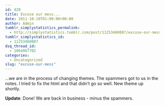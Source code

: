 ```yaml
---
id: 420
title: Excuse our mess...
date: 2011-10-10T01:09:00+00:00
author: Admin
tumblr_simplystatistics_permalink:
  - http://simplystatistics.tumblr.com/post/11253460087/excuse-our-mess
tumblr_simplystatistics_id:
  - 11253460087
dsq_thread_id:
  - 1064967702
categories:
  - Uncategorized
slug: "excuse-our-mess"
---
```

&#8230;we are in the process of changing themes. The spammers got to us in the notes. I tried to fix the html and that didn&#8217;t go so well. New theme up shortly. 

**Update**: Done! We are back in business - minus the spammers. 
